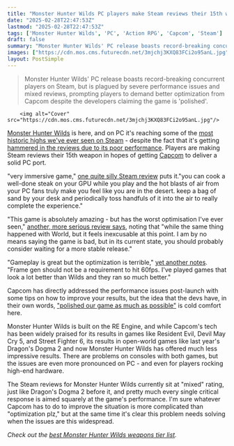 ```yaml
---
title: "Monster Hunter Wilds PC players make Steam reviews their 15th weapon as Capcom's RE Engine delivers another Dragon's Dogma 2-sized disaster: 'Very immersive game. You can cook a well-done steak on your GPU'"
date: "2025-02-28T22:47:53Z"
lastmod: "2025-02-28T22:47:53Z"
tags: ['Monster Hunter Wilds', 'PC', 'Action RPG', 'Capcom', 'Steam']
draft: false
summary: "Monster Hunter Wilds' PC release boasts record-breaking concurrent players on Steam, but is plagued by severe performance issues and mixed reviews, prompting players to demand better optimization from Capcom despite the developers claiming the game is 'polished'."
images: ["https://cdn.mos.cms.futurecdn.net/3mjchj3KXQ83FCi2o95anL.jpg"]
layout: PostSimple
---
```

> Monster Hunter Wilds' PC release boasts record-breaking concurrent players on Steam, but is plagued by severe performance issues and mixed reviews, prompting players to demand better optimization from Capcom despite the developers claiming the game is 'polished'.


        <img alt="Cover" src="https://cdn.mos.cms.futurecdn.net/3mjchj3KXQ83FCi2o95anL.jpg"/>
        
[Monster Hunter Wilds](https://www.gamesradar.com/games/monster-hunter/monster-hunter-wilds-guide/) is here, and on PC it's reaching some of the [most historic highs we've ever seen on Steam](https://www.gamesradar.com/games/monster-hunter/monster-hunter-wilds-hits-almost-1-million-concurrent-players-on-steam-in-1-hour-surpassing-elden-ring-and-nearly-tripling-monster-hunter-worlds-all-time-peak/) - despite the fact that it's getting [hammered in the reviews due to its poor performance](https://www.gamesradar.com/games/monster-hunter/monster-hunter-wilds-massive-launch-is-being-dampened-by-mixed-steam-reviews-as-hunters-report-atrocious-performance-issues-in-the-action-rpg/). Players are making Steam reviews their 15th weapon in hopes of getting [Capcom](https://www.gamesradar.com/tag/capcom/) to deliver a solid PC port.

"very immersive game," [one quite silly Steam review](https://steamcommunity.com/id/kirigherkins/recommended/2246340/) puts it."you can cook a well-done steak on your GPU while you play and the hot blasts of air from your PC fans truly make you feel like you are in the desert. keep a bag of sand by your desk and periodically toss handfuls of it into the air to really complete the experience."

"This game is absolutely amazing - but has the worst optimisation I've ever seen," [another, more serious review says](https://steamcommunity.com/id/putridkoda/recommended/2246340/), noting that "while the same thing happened with World, but it feels inexcusable at this point. I am by no means saying the game is bad, but in its current state, you should probably consider waiting for a more stable release."

"Gameplay is great but the optimization is terrible," [yet another notes](https://steamcommunity.com/profiles/76561198166831306/recommended/2246340/). "Frame gen should not be a requirement to hit 60fps. I've played games that look a lot better than Wilds and they ran so much better."

Capcom has directly addressed the performance issues post-launch with some tips on how to improve your results, but the idea that the devs have, in their own words, ["polished our game as much as possible"](https://www.gamesradar.com/games/monster-hunter/monster-hunter-wilds-devs-have-polished-our-game-as-much-as-possible-producer-says-which-might-not-be-very-reassuring-for-the-pc-players-experiencing-performance-issues/) is cold comfort here.

Monster Hunter Wilds is built on the RE Engine, and while Capcom's tech has been widely praised for its results in games like Resident Evil, Devil May Cry 5, and Street Fighter 6, its results in open-world games like last year's Dragon's Dogma 2 and now Monster Hunter Wilds has offered much less impressive results. There are problems on consoles with both games, but the issues are even more pronounced on PC - and even for players rocking high-end hardware.

The Steam reviews for Monster Hunter Wilds currently sit at "mixed" rating, just like Dragon's Dogma 2 before it, and pretty much every single critical response is aimed squarely at the game's performance. I'm sure whatever Capcom has to do to improve the situation is more complicated than "optimization plz," but at the same time it's clear this problem needs solving when the issues are this widespread.

*Check out the *[<em>best Monster Hunter Wilds weapons tier list</em>](https://www.gamesradar.com/games/monster-hunter/monster-hunter-wilds-weapon-tier-list-best/)*.*
        